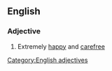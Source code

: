==English==

===Adjective===
{{head|en|adjective|head=(as) [[happy]] as [[Larry]]}}

# {{context|simile}} Extremely [[happy]] and [[carefree]]

[[Category:English adjectives]]